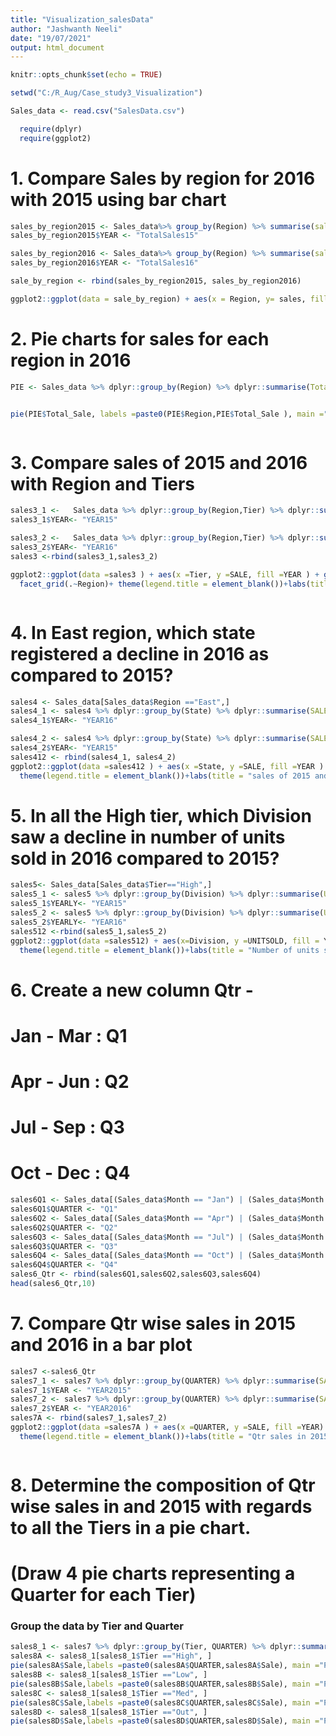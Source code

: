 ---
title: "Visualization_salesData"
author: "Jashwanth Neeli"
date: "19/07/2021"
output: html_document
---

```{r setup, include=FALSE}
knitr::opts_chunk$set(echo = TRUE)
```


```{r}

setwd("C:/R_Aug/Case_study3_Visualization")

Sales_data <- read.csv("SalesData.csv")

  require(dplyr)
  require(ggplot2)

```


# 1. Compare Sales by region for 2016 with 2015 using bar chart

```{r}

sales_by_region2015 <- Sales_data%>% group_by(Region) %>% summarise(sales = sum(Sales2015)) 
sales_by_region2015$YEAR <- "TotalSales15"

sales_by_region2016 <- Sales_data%>% group_by(Region) %>% summarise(sales = sum(Sales2016))
sales_by_region2016$YEAR <- "TotalSales16"

sale_by_region <- rbind(sales_by_region2015, sales_by_region2016)

ggplot2::ggplot(data = sale_by_region) + aes(x = Region, y= sales, fill = YEAR) + geom_bar(stat = "identity", position = "dodge", color = "black") + ggtitle("Sales by Region for 2016 with 2015")


```



# 2. Pie charts for sales for each region in 2016 

```{r}

PIE <- Sales_data %>% dplyr::group_by(Region) %>% dplyr::summarise(Total_Sale =round(sum(Sales2016)*100/sum(Sales_data$Sales2016),2))


pie(PIE$Total_Sale, labels =paste0(PIE$Region,PIE$Total_Sale ), main ="SALE of each Region2016")



```



# 3. Compare sales of 2015 and 2016 with Region and Tiers

```{r}

sales3_1 <-   Sales_data %>% dplyr::group_by(Region,Tier) %>% dplyr::summarise(SALE = sum(Sales2015))
sales3_1$YEAR<- "YEAR15"

sales3_2 <-   Sales_data %>% dplyr::group_by(Region,Tier) %>% dplyr::summarise(SALE = sum(Sales2016))
sales3_2$YEAR<- "YEAR16"
sales3 <-rbind(sales3_1,sales3_2)

ggplot2::ggplot(data =sales3 ) + aes(x =Tier, y =SALE, fill =YEAR ) + geom_bar(stat = "identity", position = "dodge") + 
  facet_grid(.~Region)+ theme(legend.title = element_blank())+labs(title = "Sales of 2015 & 2016 Region & Tiers")



```



# 4. In East region, which state registered a decline in 2016 as compared to 2015? 

```{r}

sales4 <- Sales_data[Sales_data$Region =="East",]
sales4_1 <- sales4 %>% dplyr::group_by(State) %>% dplyr::summarise(SALE = sum(Sales2016))
sales4_1$YEAR<- "YEAR16"

sales4_2 <- sales4 %>% dplyr::group_by(State) %>% dplyr::summarise(SALE = sum(Sales2015))
sales4_2$YEAR<- "YEAR15"
sales412 <- rbind(sales4_1, sales4_2)
ggplot2::ggplot(data =sales412 ) + aes(x =State, y =SALE, fill =YEAR ) + geom_bar(stat = "identity", position = "dodge") + 
  theme(legend.title = element_blank())+labs(title = "sales of 2015 and 2016" )


```



# 5. In all the High tier, which Division saw a decline in number of units sold in 2016 compared to 2015? 

```{r}

sales5<- Sales_data[Sales_data$Tier=="High",]
sales5_1 <- sales5 %>% dplyr::group_by(Division) %>% dplyr::summarise(UNITSOLD = sum(Units2015))
sales5_1$YEARLY<- "YEAR15"
sales5_2 <- sales5 %>% dplyr::group_by(Division) %>% dplyr::summarise(UNITSOLD = sum(Units2016))
sales5_2$YEARLY<- "YEAR16"
sales512 <-rbind(sales5_1,sales5_2)
ggplot2::ggplot(data =sales512) + aes(x=Division, y =UNITSOLD, fill = YEARLY ) +  geom_bar(stat = "identity", position = "dodge") +
  theme(legend.title = element_blank())+labs(title = "Number of units sold in 2016 & 2015" )


```



# 6. Create a new column Qtr - 
# Jan - Mar : Q1 
# Apr - Jun : Q2 
# Jul - Sep : Q3 
# Oct - Dec : Q4 

```{r}

sales6Q1 <- Sales_data[(Sales_data$Month == "Jan") | (Sales_data$Month == "Feb") | (Sales_data$Month =="Mar"),]
sales6Q1$QUARTER <- "Q1"
sales6Q2 <- Sales_data[(Sales_data$Month == "Apr") | (Sales_data$Month == "May") | (Sales_data$Month =="Jun"),]
sales6Q2$QUARTER <- "Q2"
sales6Q3 <- Sales_data[(Sales_data$Month == "Jul") | (Sales_data$Month == "Aug") | (Sales_data$Month =="Sep"),]
sales6Q3$QUARTER <- "Q3"
sales6Q4 <- Sales_data[(Sales_data$Month == "Oct") | (Sales_data$Month == "Nov") | (Sales_data$Month =="Dec"),]
sales6Q4$QUARTER <- "Q4"
sales6_Qtr <- rbind(sales6Q1,sales6Q2,sales6Q3,sales6Q4)
head(sales6_Qtr,10)

```



# 7. Compare Qtr wise sales in 2015 and 2016 in a bar plot 

```{r}

sales7 <-sales6_Qtr
sales7_1 <- sales7 %>% dplyr::group_by(QUARTER) %>% dplyr::summarise(SALE = sum(Sales2015))
sales7_1$YEAR <- "YEAR2015"
sales7_2 <- sales7 %>% dplyr::group_by(QUARTER) %>% dplyr::summarise(SALE = sum(Sales2016))
sales7_2$YEAR <- "YEAR2016"
sales7A <- rbind(sales7_1,sales7_2)
ggplot2::ggplot(data =sales7A ) + aes(x =QUARTER, y =SALE, fill =YEAR) +geom_bar(stat = "identity", position = "dodge") + 
  theme(legend.title = element_blank())+labs(title = "Qtr sales in 2015 & 2016" )



```



# 8. Determine the composition of Qtr wise sales in and 2015 with regards to all the Tiers in a pie chart. 
# (Draw 4 pie charts representing a Quarter for each Tier)


### Group the data by Tier and Quarter 

```{r}

sales8_1 <- sales7 %>% dplyr::group_by(Tier, QUARTER) %>% dplyr::summarise(Sale =round(sum(Sales2015)*100/sum(Sales_data$Sales2015),2))
sales8A <- sales8_1[sales8_1$Tier =="High", ]
pie(sales8A$Sale,labels =paste0(sales8A$QUARTER,sales8A$Sale), main ="PIECHARTOFSALE201   5 TierHigh")
sales8B <- sales8_1[sales8_1$Tier =="Low", ]
pie(sales8B$Sale,labels =paste0(sales8B$QUARTER,sales8B$Sale), main ="PIECHARTOFSALE2015 TierLow")
sales8C <- sales8_1[sales8_1$Tier =="Med", ]
pie(sales8C$Sale,labels =paste0(sales8C$QUARTER,sales8C$Sale), main ="PIECHARTOFSALE2015 TierMed")
sales8D <- sales8_1[sales8_1$Tier =="Out", ]
pie(sales8D$Sale,labels =paste0(sales8D$QUARTER,sales8D$Sale), main ="PIECHARTOFSALE2015 TierOut")

```

